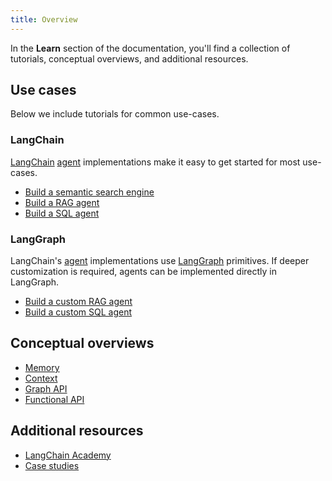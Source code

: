 ```yaml
---
title: Overview
---
```


In the **Learn** section of the documentation, you'll find a collection of tutorials, conceptual overviews, and additional resources.

## <Icon icon="code" size={20} /> Use cases

Below we include tutorials for common use-cases.

### LangChain

[LangChain](/oss/langchain/overview) [agent](/oss/langchain/agents) implementations make it easy to get started for most use-cases.

- [Build a semantic search engine](/oss/langchain/knowledge-base)
- [Build a RAG agent](/oss/langchain/rag)
- [Build a SQL agent](/oss/langchain/sql-agent)

### LangGraph

LangChain's [agent](/oss/langchain/agents) implementations use [LangGraph](/oss/langgraph/overview) primitives. If deeper customization is required, agents can be implemented directly in LangGraph.

- [Build a custom RAG agent](/oss/langgraph/agentic-rag)
- [Build a custom SQL agent](/oss/langgraph/sql-agent)

## <Icon icon="book" size={20} /> Conceptual overviews

- [Memory](/oss/concepts/memory)
- [Context](/oss/concepts/context)
- [Graph API](/oss/langgraph/graph-api)
- [Functional API](/oss/langgraph/functional-api)

## <Icon icon="list" size={20} /> Additional resources

- [LangChain Academy](https://academy.langchain.com/)
- [Case studies](/oss/langgraph/case-studies)
